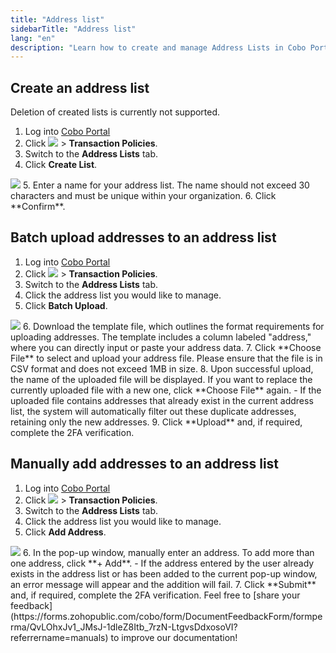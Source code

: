 ```yaml
---
title: "Address list"
sidebarTitle: "Address list"
lang: "en"
description: "Learn how to create and manage Address Lists in Cobo Portal, facilitating efficient transaction policies."
---
```


## Create an address list

<Note>Deletion of created lists is currently not supported.</Note>

1. Log into [Cobo Portal](https://portal.cobo.com/login)
2. Click <img src="/en/images/common/wallets_icon.svg" className="icon"/> > **Transaction Policies**.
3. Switch to the **Address Lists** tab.
4. Click **Create List**.
<img src="/en/images/risk-controls/create-an-address-list.png" className="screenshot_full_screen"/>
5. Enter a name for your address list. The name should not exceed 30 characters and must be unique within your organization.
6. Click **Confirm**.




## Batch upload addresses to an address list

1. Log into [Cobo Portal](https://portal.cobo.com/login)
2. Click <img src="/en/images/common/wallets_icon.svg" className="icon"/> > **Transaction Policies**.
3. Switch to the **Address Lists** tab.
4. Click the address list you would like to manage.
5. Click **Batch Upload**.
<img src="/en/images/risk-controls/batch-upload.png" className="screenshot_full_screen"/>
6. Download the template file, which outlines the format requirements for uploading addresses. The template includes a column labeled "address," where you can directly input or paste your address data.
7. Click **Choose File** to select and upload your address file. Please ensure that the file is in CSV format and does not exceed 1MB in size.
8. Upon successful upload, the name of the uploaded file will be displayed. If you want to replace the currently uploaded file with a new one, click **Choose File** again.
   - If the uploaded file contains addresses that already exist in the current address list, the system will automatically filter out these duplicate addresses, retaining only the new addresses.
9. Click **Upload** and, if required, complete the 2FA verification.

## Manually add addresses to an address list
1. Log into [Cobo Portal](https://portal.cobo.com/login)
2. Click <img src="/en/images/common/wallets_icon.svg" className="icon"/> > **Transaction Policies**.
3. Switch to the **Address Lists** tab.
4. Click the address list you would like to manage.
5. Click **Add Address**.
<img src="/en/images/risk-controls/batch-upload.png" className="screenshot_full_screen"/>
6. In the pop-up window, manually enter an address. To add more than one address, click **+ Add**.
   - If the address entered by the user already exists in the address list or has been added to the current pop-up window, an error message will appear and the addition will fail.
7. Click **Submit** and, if required, complete the 2FA verification.
<Tip>Feel free to [share your feedback](https://forms.zohopublic.com/cobo/form/DocumentFeedbackForm/formperma/QvLOhxJv1_JMsJ-1dleZ8Itb_7rzN-LtgvsDdxosoVI?referrername=manuals) to improve our documentation!</Tip>